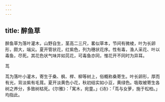 ```yaml
---
---
---
```

title: 醉鱼草
---



醉鱼草为落叶灌木，山野自生，茎高二三尺，畧似草本，节间有微棱，叶为长卵形，颇大，端尖。夏开管状花，红紫色，列为穗状花序。性有毒，渔人采花、叶以毒鱼，尽死。其花色状气味并如芫花，可毒鱼亦同，惟花开不同时为异耳。

茑

茑为落叶小灌木，寄生于桑、枫、榉、柳等树上，俗概称桑寄生。叶长卵形，厚而有光，背淡紫有毛茸。夏开淡黄色小花，秋初结实如小豆，黄绿色。吸取被寄生各树之养分，多致树枯死。《尔雅》：「寓木，宛童。」《诗》：「茑与女萝，施于松柏。」均指此。